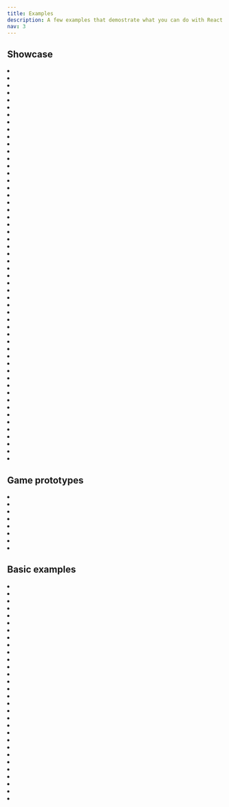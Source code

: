 ```yaml
---
title: Examples
description: A few examples that demostrate what you can do with React Three Fiber
nav: 3
---
```


## Showcase

<Grid>
  <li>
    <Sandbox id="zgsyn" />
  </li>
  <li>
    <Sandbox id="i6t0j" />
  </li>
  <li>
    <Sandbox id="h8o2d" />
  </li>
  <li>
    <Sandbox id="o8u27" />
  </li>
  <li>
    <Sandbox id="wu51m" />
  </li>
  <li>
    <Sandbox id="zxpv7" />
  </li>
  <li>
    <Sandbox id="9keg6" />
  </li>
  <li>
    <Sandbox id="pz0q6" />
  </li>
  <li>
    <Sandbox id="9b56t" />
  </li>
  <li>
    <Sandbox id="tu24h" />
  </li>
  <li>
    <Sandbox id="qxjoj" />
  </li>
  <li>
    <Sandbox id="qf8d0" />
  </li>
  <li>
    <Sandbox id="jz9l97qn89" />
  </li>
  <li>
    <Sandbox id="prb9t" />
  </li>
  <li>
    <Sandbox id="pecl6" />
  </li>
  <li>
    <Sandbox id="sbf2i" />
  </li>
  <li>
    <Sandbox id="dvokj" />
  </li>
  <li>
    <Sandbox id="bfplr" />
  </li>
  <li>
    <Sandbox id="c671i" />
  </li>
  <li>
    <Sandbox id="nsb7f" />
  </li>
  <li>
    <Sandbox id="wsg13" />
  </li>
  <li>
    <Sandbox id="32zuv" />
  </li>
  <li>
    <Sandbox id="t4l0f" />
  </li>
  <li>
    <Sandbox id="wdzv4" />
  </li>
  <li>
    <Sandbox id="6hi1y" />
  </li>
  <li>
    <Sandbox id="9p4j7" />
  </li>
  <li>
    <Sandbox id="1sccp" />
  </li>
  <li>
    <Sandbox id="q23sw" />
  </li>
  <li>
    <Sandbox id="gpioq" />
  </li>
  <li>
    <Sandbox id="f5sgi" />
  </li>
  <li>
    <Sandbox id="3rjsl" />
  </li>
  <li>
    <Sandbox id="4j2q2" />
  </li>
  <li>
    <Sandbox id="mvkqs" />
  </li>
  <li>
    <Sandbox id="dh2jc" />
  </li>
  <li>
    <Sandbox id="gkfhr" />
  </li>
  <li>
    <Sandbox id="3k4g6" />
  </li>
  <li>
    <Sandbox id="0buje" />
  </li>
  <li>
    <Sandbox id="9eeo2" />
  </li>
  <li>
    <Sandbox id="5oufp" />
  </li>
  <li>
    <Sandbox id="0n9it" />
  </li>
  <li>
    <Sandbox id="f1ixt" />
  </li>
  <li>
    <Sandbox id="7psew" />
  </li>
  <li>
    <Sandbox id="vl221" />
  </li>
  <li>
    <Sandbox id="oep9o" />
  </li>
  <li>
    <Sandbox id="w633u" />
  </li>
  <li>
    <Sandbox id="ni6v4" />
  </li>
  <li>
    <Sandbox id="kmb9i" />
  </li>
  <li>
    <Sandbox id="veyr7" />
  </li>

  <li>
    <Sandbox id="tx1pq" />
  </li>
  <li>
    <Sandbox id="ddk57" />
  </li>
  <li>
    <Sandbox id="12nmp" />
  </li>
  <li>
    <Sandbox id="jflps" />
  </li>
  <li>
    <Sandbox id="0ycwe" />
  </li>
  <li>
    <Sandbox id="6oei7" />
  </li>
</Grid>

## Game prototypes

<Grid>
  <li>
    <Sandbox id="lo6kp" />
  </li>
  <li>
    <Sandbox id="rmfcq" />
  </li>
  <li>
    <Sandbox id="i2160" />
  </li>
  <li>
    <Sandbox id="vkgi6" />
  </li>
  <li>
    <Sandbox id="2yqpv" />
  </li>
  <li>
    <Sandbox id="0mgum" />
  </li>
  <li>
    <Sandbox id="66cd7" />
  </li>
  <li>
    <Sandbox id="ebr0x" />
  </li>
</Grid>

## Basic examples

<Grid>
  <li>
    <Sandbox id="rrppl0y8l4" />
  </li>
  <li>
    <Sandbox id="8fo01" />
  </li>
  <li>
    <Sandbox id="7duy8" />
  </li>
  <li>
    <Sandbox id="k8phr" />
  </li>
  <li>
    <Sandbox id="dix1y" />
  </li>
  <li>
    <Sandbox id="zcuqh" />
  </li>
  <li>
    <Sandbox id="7ucso" />
  </li>
  <li>
    <Sandbox id="py4db" />
  </li>
  <li>
    <Sandbox id="hf1cs" />
  </li>
  <li>
    <Sandbox id="39hg8" />
  </li>
  <li>
    <Sandbox id="wbrfs" />
  </li>
  <li>
    <Sandbox id="itfgk" />
  </li>
  <li>
    <Sandbox id="iup24" />
  </li>
  <li>
    <Sandbox id="zu2wo" />
  </li>
  <li>
    <Sandbox id="1g4qq" />
  </li>
  <li>
    <Sandbox id="z8e6m" />
  </li>
  <li>
    <Sandbox id="h545c" />
  </li>
  <li>
    <Sandbox id="0k27n" />
  </li>
  <li>
    <Sandbox id="d36mw" />
  </li>
  <li>
    <Sandbox id="h873k" />
  </li>
  <li>
    <Sandbox id="08s1u" />
  </li>
  <li>
    <Sandbox id="wvgxp" />
  </li>
  <li>
    <Sandbox id="5xho4" />
  </li>
  <li>
    <Sandbox id="mbfzf" />
  </li>
  <li>
    <Sandbox id="mkq8e" />
  </li>
  <li>
    <Sandbox id="3878x" />
  </li>
  <li>
    <Sandbox id="1b40u" />
  </li>
  <li>
    <Sandbox id="enx1u" />
  </li>
  <li>
    <Sandbox id="yup2o" />
  </li>
  <li>
    <Sandbox id="ib0jc" />
  </li>
</Grid>
